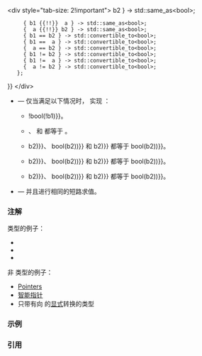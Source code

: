 {{cpp/title|boolean {{mark since c++20}}{{mark until c++23}}}}
{{cpp/concepts/navbar}}
&lt;div style="tab-size: 2!important"&gt;
{{ddcl|header=concepts|since=c++20|until=c++23|notes={{mark|1}}|1=
template&lt;class B&gt;
  concept boolean =
    std::movable&lt;std::remove_cvref_t&lt;B&gt;&gt; &amp;&amp;
    requires(const std::remove_reference_t&lt;B&gt;&amp; b1,
             const std::remove_reference_t&lt;B&gt;&amp; b2, const bool a) {
      { b1 } -&gt; std::convertible_to&lt;bool&gt;;
      { !b1 } -&gt; std::convertible_to&lt;bool&gt;;
      { b1 &amp;&amp; b2 } -&gt; std::same_as&lt;bool&gt;;
      { b1 &amp;&amp;  a } -&gt; std::same_as&lt;bool&gt;;
      {  a &amp;&amp; b2 } -&gt; std::same_as&lt;bool&gt;;
      { b1 {{!!}} b2 } -&gt; std::same_as&lt;bool&gt;;
      { b1 {{!!}}  a } -&gt; std::same_as&lt;bool&gt;;
      {  a {{!!}} b2 } -&gt; std::same_as&lt;bool&gt;;
      { b1 == b2 } -&gt; std::convertible_to&lt;bool&gt;;
      { b1 ==  a } -&gt; std::convertible_to&lt;bool&gt;;
      {  a == b2 } -&gt; std::convertible_to&lt;bool&gt;;
      { b1 != b2 } -&gt; std::convertible_to&lt;bool&gt;;
      { b1 !=  a } -&gt; std::convertible_to&lt;bool&gt;;
      {  a != b2 } -&gt; std::convertible_to&lt;bool&gt;;
    };
}}
&lt;/div&gt;

* {{mark|1}} — 仅当满足以下情况时，{{tt|B}} 实现 {{tt|boolean}}：
** {{c/core|bool(b1) {{==}} !bool(!b1)}}。
** {{c/core|(b1 &amp;&amp; b2)}}、{{c/core|(b1 &amp;&amp; bool(b2))}} 和 {{c/core|(bool(b1) &amp;&amp; b2)}} 都等于 {{c/core|(bool(b1) &amp;&amp; bool(b2))}}。{{mark|2}}
** {{c/core|(b1 {{!!}} b2)}}、{{c/core|(b1 {{!!}} bool(b2))}} 和 {{c/core|(bool(b1) {{!!}} b2)}} 都等于 {{c/core|(bool(b1) {{!!}} bool(b2))}}。{{mark|2}}
** {{c/core|bool(b1 {{==}} b2)}}、{{c/core|bool(b1 {{==}} bool(b2))}} 和 {{c/core|bool(bool(b1) {{==}} b2)}} 都等于 {{c/core|(bool(b1) {{==}} bool(b2))}}。
** {{c/core|bool(b1 !{{=}} b2)}}、{{c/core|bool(b1 !{{=}} bool(b2))}} 和 {{c/core|bool(bool(b1) !{{=}} b2)}} 都等于 {{c/core|(bool(b1) !{{=}} bool(b2))}}。
* {{mark|2}} — 并且进行相同的短路求值。

===注解===
{{tt|boolean}} 类型的例子：
* [[cpp/language/types#布尔类型|{{c/core|bool}}]]
* [[cpp/types/integral_constant#特化|{{c/core|std::true_type}}]]
* {{ltt|cpp/utility/bitset/reference|std::bitset&lt;N&gt;::reference}}

非 {{tt|boolean}} 类型的例子：
* [[cpp/language/pointer|Pointers]]
* [[cpp/memory#智能指针|智能指针]]
* 只带有向 [[cpp/language/types#布尔类型|{{c/core|bool}}]] 的[[cpp/language/explicit|显式]]转换的类型

===示例===
{{source|1=
#include &lt;bitset&gt; // std::bitset
#include &lt;concepts&gt; // std::boolean
#include &lt;cstddef&gt; // nullptr_t
#include &lt;memory&gt; // std::weak_ptr
#include &lt;string&gt; // std::string
#include &lt;type_traits&gt; // std::true_type

static_assert(std::boolean&lt;bool&gt;);
static_assert(std::boolean&lt;std::true_type&gt;);
static_assert(std::boolean&lt;std::bitset&lt;42&gt;::reference&gt;);
static_assert(std::boolean&lt;int&gt;);

static_assert(!std::boolean&lt;void*&gt;);
static_assert(!std::boolean&lt;nullptr_t&gt;);
static_assert(!std::boolean&lt;std::weak_ptr&lt;bool&gt;&gt;);
static_assert(!std::boolean&lt;std::string&gt;);

struct s0 {[[nodiscard]] constexpr /* implicit */ operator bool() const noexcept;};
struct s1 {[[nodiscard]] constexpr    explicit    operator bool() const noexcept;};

static_assert(std::boolean&lt;s0&gt;);
static_assert(!std::boolean&lt;s1&gt;);

int main() noexcept {};
}}

===引用===
{{ref std c++20}}
{{ref std|section=18.5.2|title=Concept {{tt|boolean}}|id=concept.boolean}}
{{ref std end}}